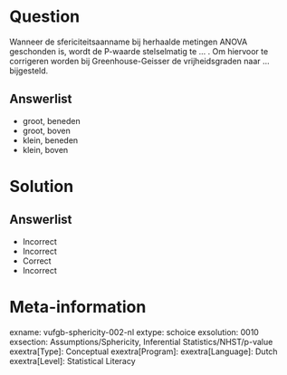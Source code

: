 Question
========

Wanneer de sfericiteitsaanname bij herhaalde metingen ANOVA geschonden is, wordt de P-waarde stelselmatig te ... . Om hiervoor te corrigeren worden bij Greenhouse-Geisser de vrijheidsgraden naar ... bijgesteld.
  
Answerlist
----------
* groot, beneden
* groot, boven
* klein, beneden
* klein, boven

Solution
========

Answerlist
----------
* Incorrect
* Incorrect
* Correct
* Incorrect

Meta-information
================
exname: vufgb-sphericity-002-nl
extype: schoice
exsolution: 0010
exsection: Assumptions/Sphericity, Inferential Statistics/NHST/p-value
exextra[Type]: Conceptual
exextra[Program]: 
exextra[Language]: Dutch
exextra[Level]: Statistical Literacy
